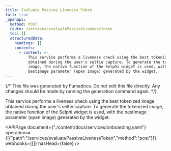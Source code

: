 ```yaml
---
title: Evaluate Passive Liveness Token
full: true
_openapi:
  method: POST
  route: /services/evaluatePassiveLivenessToken
  toc: []
  structuredData:
    headings: []
    contents:
      - content: >-
          This service performs a liveness check using the best tokenized image
          obtained during the user's selfie capture. To generate the tokenized
          image, the native function of the Selphi widget is used, with the
          bestImage parameter (open image) generated by the widget.
---
```


{/* This file was generated by Fumadocs. Do not edit this file directly. Any changes should be made by running the generation command again. */}

This service performs a liveness check using the best tokenized image obtained during the user's selfie capture. To generate the tokenized image, the native function of the Selphi widget is used, with the bestImage parameter (open image) generated by the widget.

<APIPage document={"./content/docs/services/onboarding.yaml"} operations={[{"path":"/services/evaluatePassiveLivenessToken","method":"post"}]} webhooks={[]} hasHead={false} />